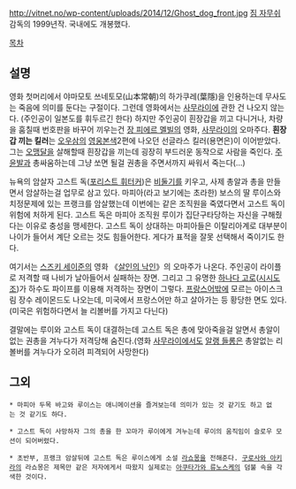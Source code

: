 http://vitnet.no/wp-content/uploads/2014/12/Ghost_dog_front.jpg
[[짐 자무쉬]] 감독의 1999년작. 국내에도 개봉했다.

[[목차]]
== 설명 ==
영화 첫머리에서 야마모토 쓰네토모(山本常朝)의 하가쿠레(葉隱)을 인용하는데 무사도는 죽음에 의미를 둔다는 구절이다. 그런데 영화에서는 [[사무라이]]에 관한 건 나오지 않는다. (주인공이 일본도를 휘두르긴 한다) 하지만 주인공이 흰장갑을 끼고 다니거나, 차량을 훔칠때 번호판을 바꾸어 끼우는건 [[장 피에르 멜빌]]의 영화, [[사무라이]]의 오마주다. '''흰장갑 끼는 킬러'''는 [[오우삼]]의 [[영웅본색]]2편에 나오던 선글라스 킬러(용면은)이 이어받았다. 그는 [[오맹달]]을 살해할때 흰장갑을 끼는데 굉장히 부드러운 동작으로 사람을 죽인다. [[주윤발]]과 총싸움하는데 그냥 쏘면 될걸 권총을 주면서까지 싸워서 죽는다(...)

뉴욕의 암살자 고스트 독([[포리스트 휘터커]])은 [[비둘기]]를 키우고, 사제 총알과 총을 만들면서 암살하는걸 업무로 삼고 있다. 마피아(라고 보기에는 초라한) 보스의 딸 루이스와 치정문제에 있는 프랭크를 암살했는데 이번에는 같은 조직원을 죽였다면서 고스트 독이 위험에 처하게 된다. 고스트 독은 마피아 조직원 루이가 집단구타당하는 자신을 구해줬다는 이유로 충성을 맹세한다. 고스트 독이 상대하는 마피아들은 이탈리아계로 대부분이 나이가 들어서 계단 오르는 것도 힘들어한다. 게다가 표적을 잘못 선택해서 죽이기도 한다. 

여기서는 [[스즈키 세이준]]의 영화 《[[살인의 낙인]]》의 오마주가 나온다. 주인공이 라이플로 저격할 때 나비가 날아들어서 실패하는 장면. 그리고 그 유명한 [[하나다 고로]]([[시시도 조]])가 하수도 파이프를 이용해 저격하는 장면이 그렇다. [[프랑스어]]밖에 모르는 아이스크림 장수 레이몬드도 나오는데, 미국에서 프랑스어만 하고 살아가는 등 황당한 면도 있다.(미국은 위험하다면서 늘 리볼버를 가지고 다닌다)

결말에는 루이와 고스트 독이 대결하는데 고스트 독은 총에 맞아죽을걸 알면서 총알이 없는 권총을 겨누다가 저격당해 숨진다.(영화 [[사무라이]]에서도 [[알랭 들롱]]은 총알없는 리볼버를 겨누다가 오히려 피격되어 사망한다)

== 그외 ==
 * 마피아 두목 바고와 루이스는 애니메이션을 즐겨보는데 의미가 있는 것 같기도 하고 없는 것 같기도 하다.

 * 고스트 독이 사망하자 그의 총을 한 꼬마가 루이에게 겨누는데 루이의 움직임이 슬로우 모션이 되어버렸다.

 * 초반부, 프랭크 암살뒤에 고스트 독은 루이스에게 소설 [[라쇼몽]]을 전해준다. [[구로사와 아키라]]의 라쇼몽은 제목만 같은 저자에게서 따왔지 실제로는 [[아쿠타가와 류노스케]]의 덤불 속을 각색한 것이다.

